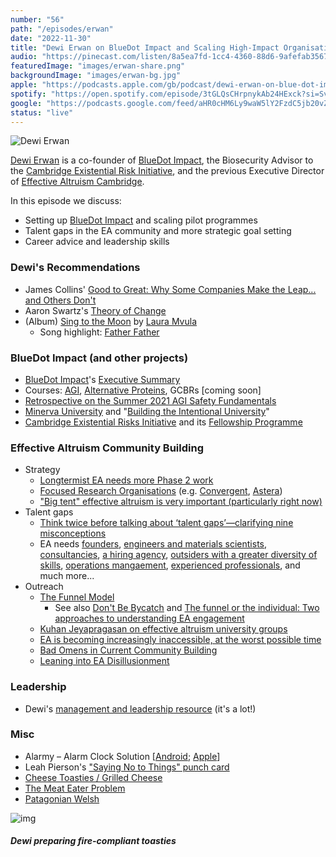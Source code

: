```yaml
---
number: "56"
path: "/episodes/erwan"
date: "2022-11-30"
title: "Dewi Erwan on BlueDot Impact and Scaling High-Impact Organisations"
audio: "https://pinecast.com/listen/8a5ea7fd-1cc4-4360-88d6-9afefab35670.mp3"
featuredImage: "images/erwan-share.png"
backgroundImage: "images/erwan-bg.jpg"
apple: "https://podcasts.apple.com/gb/podcast/dewi-erwan-on-blue-dot-impact-and-scaling-high-impact/id1496501781?i=1000588386872"
spotify: "https://open.spotify.com/episode/3tGLQsCHrpnykAb24HExck?si=SvUAths4QrS0OFga7cdcAQ"
google: "https://podcasts.google.com/feed/aHR0cHM6Ly9waW5lY2FzdC5jb20vZmVlZC9oZWFyLXRoaXMtaWRlYQ/episode/aHR0cHM6Ly9waW5lY2FzdC5jb20vZ3VpZC84YTVlYTdmZC0xY2M0LTQzNjAtODhkNi05YWZlZmFiMzU2NzA?sa=X&ved=0CAUQkfYCahcKEwionO7Gptn7AhUAAAAAHQAAAAAQAQ"
status: "live"
---
```


<div class="episode-image_variable">

![Dewi Erwan](images/dewi.jpg)

</div>

[Dewi Erwan](https://www.linkedin.com/in/dewierwan/) is a co-founder of [BlueDot Impact](https://bluedotimpact.org/), the Biosecurity Advisor to the [Cambridge Existential Risk Initiative](https://www.camxrisk.org/), and the previous Executive Director of [Effective Altruism Cambridge](https://www.eacambridge.org/).

In this episode we discuss:

* Setting up [BlueDot Impact](https://bluedotimpact.org/) and scaling pilot programmes 
* Talent gaps in the EA community and more strategic goal setting
* Career advice and leadership skills

### Dewi's Recommendations

* James Collins' [Good to Great: Why Some Companies Make the Leap... and Others Don't](https://www.goodreads.com/book/show/76865.Good_to_Great)
* Aaron Swartz's [Theory of Change](http://www.aaronsw.com/weblog/theoryofchange)
* (Album) [Sing to the Moon](https://open.spotify.com/album/0MST7Oj6F5eyy1AYqtMxIt) by [Laura Mvula](https://open.spotify.com/artist/0Dy94lW3txJhWQHqNXP1BT)
  * Song highlight: [Father Father](https://open.spotify.com/track/0mDb3QXMdTdUOVFMj9SAPH?si=cd53102815fa4630)

### BlueDot Impact (and other projects)

* [BlueDot Impact](https://bluedotimpact.org/)'s [Executive Summary](https://bluedot-impact.notion.site/Executive-Summary-v1-85f5086e049e4c11afc32030f1accec9)
* Courses: [AGI](https://www.agisafetyfundamentals.com/), [Alternative Proteins](https://alternativeproteinfundamentals.com/), GCBRs [coming soon]
* [Retrospective on the Summer 2021 AGI Safety Fundamentals](https://forum.effectivealtruism.org/posts/QNhpbvyAHZwBiyKmB/retrospective-on-the-summer-2021-agi-safety-fundamentals)
* [Minerva University](https://www.minerva.edu/) and "[Building the Intentional University](https://www.goodreads.com/book/show/36425986-building-the-intentional-university)"
* [Cambridge Existential Risks Initiative](https://www.camxrisk.org/) and its [Fellowship Programme](https://www.cerifellowship.org/)

### Effective Altruism Community Building

* Strategy
  * [Longtermist EA needs more Phase 2 work](https://forum.effectivealtruism.org/posts/TruJuwtdfszFJgzwB/longtermist-ea-needs-more-phase-2-work)
  * [Focused Research Organisations](https://www.dayoneproject.org/ideas/focused-research-organizations-to-accelerate-science-technology-and-medicine) (e.g. [Convergent](https://www.convergentresearch.org/), [Astera](https://astera.org/fros/))
  * ["Big tent" effective altruism is very important (particularly right now)](https://forum.effectivealtruism.org/posts/SjK9mzSkWQttykKu6/big-tent-effective-altruism-is-very-important-particularly) 
* Talent gaps
  * [Think twice before talking about ‘talent gaps’—clarifying nine misconceptions](https://80000hours.org/2018/11/clarifying-talent-gaps/)
  * EA needs [founders](https://80000hours.org/career-reviews/founder-impactful-organisations/), [engineers and materials scientists](https://forum.effectivealtruism.org/posts/Bd7K4XCg4BGEaSetp/biosecurity-needs-engineers-and-materials-scientists), [consultancies](https://forum.effectivealtruism.org/posts/CwFyTacABbWuzdYwB/ea-needs-consultancies), [a hiring agency](https://forum.effectivealtruism.org/posts/4yRHpnaE3Ho8TgATZ/ea-needs-a-hiring-agency-and-nonlinear-will-fund-you-to), [outsiders with a greater diversity of skills](https://forum.effectivealtruism.org/posts/G7nraJyjxCfiWEjkz/ea-needs-outsiders-with-a-greater-diversity-of-skills), [operations mangaement](https://80000hours.org/articles/operations-management/), [experienced professionals](https://www.eapathfinder.org/), and much more...
* Outreach
  * [The Funnel Model](https://www.centreforeffectivealtruism.org/the-funnel-model)
    * See also [Don't Be Bycatch](https://forum.effectivealtruism.org/posts/2BEecjksNZNHQmdyM/don-t-be-bycatch) and [The funnel or the individual: Two approaches to understanding EA engagement](https://forum.effectivealtruism.org/posts/PbtXD76m7axMd6QST/the-funnel-or-the-individual-two-approaches-to-understanding)
  * [Kuhan Jeyapragasan on effective altruism university groups](https://80000hours.org/after-hours-podcast/episodes/kuhan-jeyapragasan-effective-altruism-university-groups/)
  * [EA is becoming increasingly inaccessible, at the worst possible time](https://forum.effectivealtruism.org/posts/duPDKhtXTJNAJBaSf/ea-is-becoming-increasingly-inaccessible-at-the-worst)
  * [Bad Omens in Current Community Building](https://forum.effectivealtruism.org/posts/xomFCNXwNBeXtLq53/bad-omens-in-current-community-building)
  * [Leaning into EA Disillusionment](https://forum.effectivealtruism.org/posts/MjTB4MvtedbLjgyja/leaning-into-ea-disillusionment)


### Leadership

* Dewi's [management and leadership resource](https://dewierwan.notion.site/Management-and-leadership-e13f653c6eaf43d5a6c3846a1a0c21c5) (it's a lot!)

### Misc

* Alarmy – Alarm Clock Solution [[Android](https://play.google.com/store/apps/details?id=droom.sleepIfUCan&gl=US); [Apple](https://apps.apple.com/gb/app/alarmy-morning-alarm-wake-up/id1163786766)]
* Leah Pierson's ["Saying No to Things" punch card](https://twitter.com/leah_pierson/status/1487136334502412289)
* [Cheese Toasties / Grilled Cheese](https://en.wikipedia.org/wiki/Grilled_cheese)
* [The Meat Eater Problem](https://journalofcontroversialideas.org/article/2/2/206)
* [Patagonian Welsh](https://en.wikipedia.org/wiki/Patagonian_Welsh)

<div class="episode-image_variable max-500">

![img](images/toasties.jpg)



##### Dewi preparing fire-compliant toasties

</div>